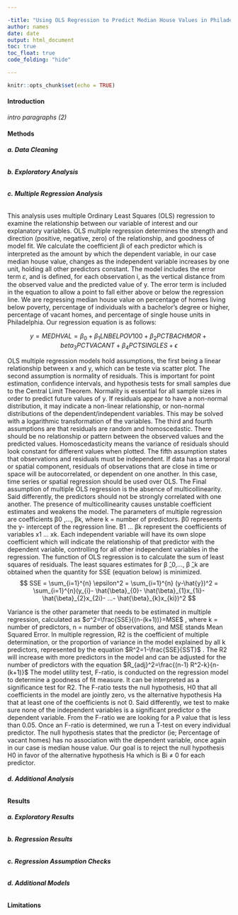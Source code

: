 ```yaml
---

-title: "Using OLS Regression to Predict Median House Values in Philadelphia"
author: names
date: date
output: html_document
toc: true
toc_float: true
code_folding: "hide"

---
```

  
    
```r
knitr::opts_chunk$set(echo = TRUE)
```



#### **Introduction**
  
*intro paragraphs (2)*  

#### **Methods**

###### **a. Data Cleaning**  

###### **b. Exploratory Analysis**  

###### **c. Multiple Regression Analysis** 
This analysis uses multiple Ordinary Least Squares (OLS) regression to examine the relationship between our variable of interest and our explanatory variables. OLS multiple regression determines the strength and direction (positive, negative, zero) of the relationship, and goodness of model fit. We calculate the coefficient 𝛽i of each predictor which is interpreted as the amount by which the dependent variable, in our case median house value, changes as the independent variable increases by one unit, holding all other predictors constant. The model includes the error term 𝜀, and is defined, for each observation i, as the vertical distance from the observed value and the predicted value of y. The error term is included in the equation to allow a point to fall either above or below the regression line. We are regressing median house value on percentage of homes living below poverty, percentage of individuals with a bachelor's degree or higher, percentage of vacant homes, and percentage of single house units in Philadelphia. Our regression equation is as follows:

$$y = MEDHVAL = \beta_{0} + \beta_{1}LNBELPOV100 + \beta_{2}PCTBACHMOR + beta_{3}PCTVACANT + \beta_{4}PCTSINGLES + \epsilon$$

OLS multiple regression models hold assumptions, the first being a linear relationship between x and y, which can be teste via scatter plot. The second assumption is normality of residuals. This is important for point estimation, confidence intervals, and hypothesis tests for small samples due to the Central Limit Theorem. Normality is essential for all sample sizes in order to predict future values of y. If residuals appear to have a non-normal distribution, it may indicate a non-linear relationship, or non-normal distributions of the dependent/independent variables. This may be solved with a logarithmic transformation of the variables. The third and fourth assumptions are that residuals are random and homoscedastic. There should be no relationship or pattern between the observed values and the predicted values. Homoscedasticity means the variance of residuals should look constant for different values when plotted. The fifth assumption states that observations and residuals must be independent. If data has a temporal or spatial component, residuals of observations that are close in time or space will be autocorrelated, or dependent on one another. In this case, time series or spatial regression should be used over OLS. The Final assumption of multiple OLS regression is the absence of multicollinearity. Said differently, the predictors should not be strongly correlated with one another. The presence of multicollinearity causes unstable coefficient estimates and weakens the model. 
The parameters of multiple regression are coefficients β0 ,..., βk, where k = number of predictors. β0 represents the y- intercept of the regression line. Β1 … βk represent the coefficients of variables x1 … xk. Each independent variable will have its own slope coefficient which will indicate the relationship of that predictor with the dependent variable, controlling for all other independent variables in the regression. The function of OLS regression is to calculate the sum of least squares of residuals. The least squares estimates for β ̂_0,…, β ̂_k are obtained when the quantity for SSE (equation below) is minimized. 
$$
SSE = \sum_{i=1}^{n} \epsilon^2 = \sum_{i=1}^{n} (y-\hat{y})^2    
= \sum_{i=1}^{n}(y_{i}- \hat{\beta}_{0}- \hat{\beta}_{1}x_{1i}- \hat{\beta}_{2}x_{2i}- ...- \hat{\beta}_{k}x_{ki})^2
$$

Variance is the other parameter that needs to be estimated in multiple regression, calculated as
 $σ^2=\frac{SSE}{(n-(k+1))}=MSE$
 , where k = number of predictors, n = number of observations, and MSE stands Mean Squared Error. In multiple regression, R2 is the coefficient of multiple determination, or the proportion of variance in the model explained by all k predictors, represented by the equation
 $R^2=1-\frac{SSE}{SST}$ . The R2 will increase with more predictors in the model and can be adjusted for the number of predictors with the equation $R_{adj}^2=\frac{(n-1) R^2-k}{n-(k+1)}$ 
	The model utility test, F-ratio, is conducted on the regression model to determine a goodness of fit measure. It can be interpreted as a significance test for R2. The F-ratio tests the null hypothesis, H0 that all coefficients in the model are jointly zero, vs the alternative hypothesis Ha that at least one of the coefficients is not 0. Said differently, we test to make sure none of the independent variables is a significant predictor o the dependent variable. From the F-ratio we are looking for a P value that is less than 0.05. Once an F-ratio is determined, we run a T-test on every individual predictor. The null hypothesis states that the predictor (ie; Percentage of vacant homes) has no association with the dependent variable, once again in our case is median house value. Our goal is to reject the null hypothesis H0 in favor of the alternative hypothesis Ha which is Βi ≠ 0 for each predictor. 

###### **d. Additional Analysis**  
  
#### **Results**  

###### **a. Exploratory Results**  

###### **b. Regression Results**  

###### **c. Regression Assumption Checks**  

###### **d. Additional Models**  

#### **Limitations**

